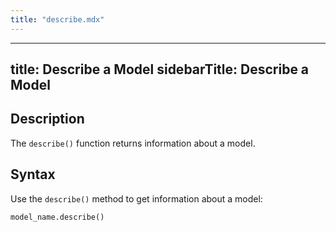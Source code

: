 ```yaml
---
title: "describe.mdx"
---
```


---
title: Describe a Model
sidebarTitle: Describe a Model
---

## Description

The `describe()` function returns information about a model.

## Syntax

Use the `describe()` method to get information about a model:

```python
model_name.describe()
```
